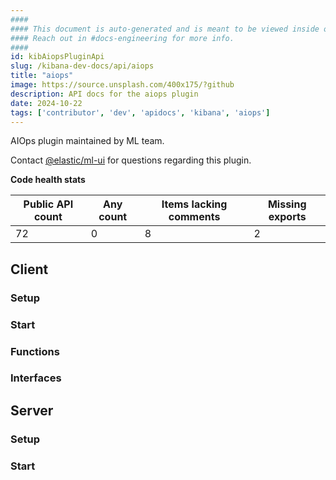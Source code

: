 ```yaml
---
####
#### This document is auto-generated and is meant to be viewed inside our experimental, new docs system.
#### Reach out in #docs-engineering for more info.
####
id: kibAiopsPluginApi
slug: /kibana-dev-docs/api/aiops
title: "aiops"
image: https://source.unsplash.com/400x175/?github
description: API docs for the aiops plugin
date: 2024-10-22
tags: ['contributor', 'dev', 'apidocs', 'kibana', 'aiops']
---
```


AIOps plugin maintained by ML team.

Contact [@elastic/ml-ui](https://github.com/orgs/elastic/teams/ml-ui) for questions regarding this plugin.

**Code health stats**

| Public API count  | Any count | Items lacking comments | Missing exports |
|-------------------|-----------|------------------------|-----------------|
| 72 | 0 | 8 | 2 |

## Client

### Setup
<DocDefinitionList data={[aiopsObj.client.setup]}/>

### Start
<DocDefinitionList data={[aiopsObj.client.start]}/>

### Functions
<DocDefinitionList data={aiopsObj.client.functions}/>

### Interfaces
<DocDefinitionList data={aiopsObj.client.interfaces}/>

## Server

### Setup
<DocDefinitionList data={[aiopsObj.server.setup]}/>

### Start
<DocDefinitionList data={[aiopsObj.server.start]}/>

